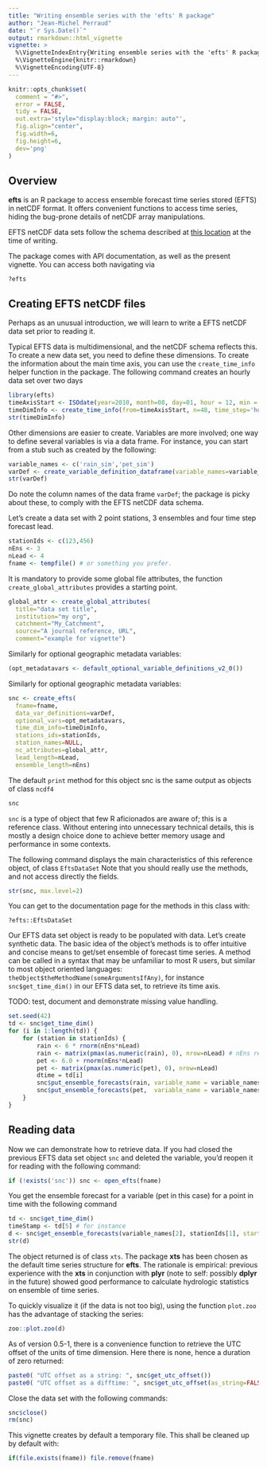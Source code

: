 ```yaml
---
title: "Writing ensemble series with the 'efts' R package"
author: "Jean-Michel Perraud"
date: "`r Sys.Date()`"
output: rmarkdown::html_vignette
vignette: >
  %\VignetteIndexEntry{Writing ensemble series with the 'efts' R package}
  %\VignetteEngine{knitr::rmarkdown}
  %\VignetteEncoding{UTF-8}
---
```


```r
knitr::opts_chunk$set(
  comment = "#>",
  error = FALSE,
  tidy = FALSE,
  out.extra='style="display:block; margin: auto"', 
  fig.align="center", 
  fig.width=6, 
  fig.height=6, 
  dev='png'
)
```

## Overview

**efts** is an R package to access ensemble forecast time series stored (EFTS) in netCDF format. It offers convenient functions to access time series, hiding the bug-prone details of netCDF array manipulations. 

EFTS netCDF data sets follow the schema described at [this location](https://github.com/jmp75/efts/blob/master/docs/netcdf_for_water_forecasting.md) at the time of writing.

The package comes with API documentation, as well as the present vignette. You can access both navigating via

```
?efts
```

## Creating EFTS netCDF files

Perhaps as an unusual introduction, we will learn to write a EFTS netCDF data set prior to reading it.

Typical EFTS data is multidimensional, and the netCDF schema reflects this. To create a new data set, 
you need to define these dimensions. To create the information about the main time axis, you can use the 
`create_time_info` helper function in the package. The following command creates an hourly data set over two days

```r
library(efts)
timeAxisStart <- ISOdate(year=2010, month=08, day=01, hour = 12, min = 0, sec = 0, tz = "UTC")
timeDimInfo <- create_time_info(from=timeAxisStart, n=48, time_step='hours since', time_step_delta=1L)
str(timeDimInfo)
```

Other dimensions are easier to create. Variables are more involved; one way to define several variables is 
via a data frame. For instance, you can start from a stub such as created by the following:

```r
variable_names <- c('rain_sim','pet_sim')
varDef <- create_variable_definition_dataframe(variable_names=variable_names, long_names = rep('synthetic data', 2), dimensions=4L)
str(varDef)
```

Do note the column names of the data frame `varDef`; the package is picky about these, to comply with the EFTS netCDF data schema.

Let's create a data set with 2 point stations, 3 ensembles and four time step forecast lead.

```r
stationIds <- c(123,456)
nEns <- 3
nLead <- 4
fname <- tempfile() # or something you prefer.
```

It is mandatory to provide some global file attributes, the function `create_global_attributes` provides a starting point.

```r
global_attr <- create_global_attributes(
  title="data set title", 
  institution="my org", 
  catchment="My_Catchment", 
  source="A journal reference, URL", 
  comment="example for vignette")
```

Similarly for optional geographic metadata variables:

```r
(opt_metadatavars <- default_optional_variable_definitions_v2_0())
```

Similarly for optional geographic metadata variables:

```r
snc <- create_efts(
  fname=fname,
  data_var_definitions=varDef,
  optional_vars=opt_metadatavars,
  time_dim_info=timeDimInfo,
  stations_ids=stationIds,
  station_names=NULL,
  nc_attributes=global_attr,
  lead_length=nLead,
  ensemble_length=nEns)
```

The default `print` method for this object snc is the same output as objects of class `ncdf4`

```r
snc
```

`snc` is a type of object that few R aficionados are aware of; this is a reference class. Without entering 
into unnecessary technical details, this is mostly a design choice done to achieve better memory usage and performance in some contexts. 

The following command displays the main characteristics of this reference object, of class `EftsDataSet`
Note that you should really use the methods, and not access directly the fields.

```r
str(snc, max.level=2)
```

You can get to the documentation page for the methods in this class with:

```
?efts::EftsDataSet
```

Our EFTS data set object is ready to be populated with data. Let's create synthetic data. 
The basic idea of the object's methods is to offer intuitive and concise means to get/set ensemble 
of forecast time series. A method can be called in a syntax that may be unfamiliar to most R users, 
but similar to most object oriented languages: `theObject$theMethodName(someArgumentsIfAny)`, 
for instance `snc$get_time_dim()` in our EFTS data set, to retrieve its time axis.

TODO: test, document and demonstrate missing value handling.

```r
set.seed(42)
td <- snc$get_time_dim()
for (i in 1:length(td)) {
	for (station in stationIds) {
		rain <- 6 * rnorm(nEns*nLead)
		rain <- matrix(pmax(as.numeric(rain), 0), nrow=nLead) # nEns replicates of a forecast of length nLead
		pet <- 6.0 + rnorm(nEns*nLead)
		pet <- matrix(pmax(as.numeric(pet), 0), nrow=nLead)
		dtime = td[i]
		snc$put_ensemble_forecasts(rain, variable_name = variable_names[1], identifier = station, start_time = dtime) 
		snc$put_ensemble_forecasts(pet,  variable_name = variable_names[2], identifier = station, start_time = dtime) 
	}
}
```

## Reading data

Now we can demonstrate how to retrieve data. If you had closed the previous EFTS data set object `snc` and deleted the variable, you'd reopen it for reading with the following command:

```r
if (!exists('snc')) snc <- open_efts(fname)
```

You get the ensemble forecast for a variable (pet in this case) for a point in time with the following command

```r
td <- snc$get_time_dim()
timeStamp <- td[5] # for instance
d <- snc$get_ensemble_forecasts(variable_names[2], stationIds[1], start_time=timeStamp)
str(d)
```

The object returned is of class `xts`. The package **xts** has been chosen as the default time series structure for **efts**. The rationale is empirical: previous experience with the **xts** in conjunction with **plyr** (note to self: possibly **dplyr** in the future) showed good performance to calculate hydrologic statistics on ensemble of time series.

To quickly visualize it (if the data is not too big), using the function `plot.zoo` has the advantage of stacking the series:

```r
zoo::plot.zoo(d)
```

As of version 0.5-1, there is a convenience function to retrieve the UTC offset of the units of time dimension. Here there is none, hence a duration of zero returned:

```r
paste0( "UTC offset as a string: ", snc$get_utc_offset())
paste0( "UTC offset as a difftime: ", snc$get_utc_offset(as_string=FALSE))
```

Close the data set with the following commands:

```r
snc$close()
rm(snc)
```

This vignette creates by default a temporary file. This shall be cleaned up by default with:

```r
if(file.exists(fname)) file.remove(fname)
```

